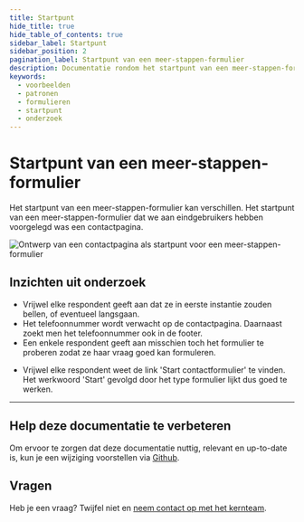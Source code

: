 ```yaml
---
title: Startpunt
hide_title: true
hide_table_of_contents: true
sidebar_label: Startpunt
sidebar_position: 2
pagination_label: Startpunt van een meer-stappen-formulier
description: Documentatie rondom het startpunt van een meer-stappen-formulier
keywords:
  - voorbeelden
  - patronen
  - formulieren
  - startpunt
  - onderzoek
---
```



# Startpunt van een meer-stappen-formulier

Het startpunt van een meer-stappen-formulier kan verschillen. Het startpunt van een meer-stappen-formulier dat we aan eindgebruikers hebben voorgelegd was een contactpagina.

![Ontwerp van een contactpagina als startpunt voor een meer-stappen-formulier](https://raw.githubusercontent.com/nl-design-system/documentatie/assets/voorbeeld_formulier_contact-pagina.png)

## Inzichten uit onderzoek

- Vrijwel elke respondent geeft aan dat ze in eerste instantie zouden bellen, of eventueel langsgaan.
- Het telefoonnummer wordt verwacht op de contactpagina. Daarnaast zoekt men het telefoonnummer ook in de footer.
- Een enkele respondent geeft aan misschien toch het formulier te proberen zodat ze haar vraag goed kan formuleren.

<VideoPlayer videoId="TiDvcgjYVDw" />

- Vrijwel elke respondent weet de link 'Start contactformulier' te vinden. Het werkwoord 'Start' gevolgd door het type formulier lijkt dus goed te werken.

<VideoPlayer videoId="mqtgSflyrc8" />

---

## Help deze documentatie te verbeteren

Om ervoor te zorgen dat deze documentatie nuttig, relevant en up-to-date is, kun je een wijziging voorstellen via [Github](https://github.com/nl-design-system/documentatie).

## Vragen

Heb je een vraag? Twijfel niet en [neem contact op met het kernteam](../../../project/kernteam.mdx).
